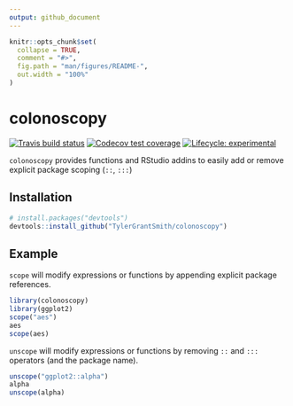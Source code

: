 ```yaml
---
output: github_document
---
```


<!-- README.md is generated from README.Rmd. Please edit that file -->

```r
knitr::opts_chunk$set(
  collapse = TRUE,
  comment = "#>",
  fig.path = "man/figures/README-",
  out.width = "100%"
)
```

# colonoscopy

<!-- badges: start -->
[![Travis build status](https://travis-ci.org/TylerGrantSmith/colonoscopy.svg?branch=master)](https://travis-ci.org/TylerGrantSmith/colonoscopy)
[![Codecov test coverage](https://codecov.io/gh/TylerGrantSmith/colonoscopy/branch/master/graph/badge.svg)](https://codecov.io/gh/TylerGrantSmith/colonoscopy?branch=master)
[![Lifecycle: experimental](https://img.shields.io/badge/lifecycle-experimental-orange.svg)](https://www.tidyverse.org/lifecycle/#experimental)
<!-- badges: end -->

`colonoscopy` provides functions and RStudio addins to easily add or remove explicit package scoping (`::`, `:::`)

## Installation

``` r
# install.packages("devtools")
devtools::install_github("TylerGrantSmith/colonoscopy")
```
## Example

`scope` will modify expressions or functions by appending explicit package references.
```r
library(colonoscopy)
library(ggplot2)
scope("aes")
aes
scope(aes)
```
`unscope` will modify expressions or functions by removing `::` and `:::` operators (and the package name).

```r
unscope("ggplot2::alpha")
alpha
unscope(alpha)
```

